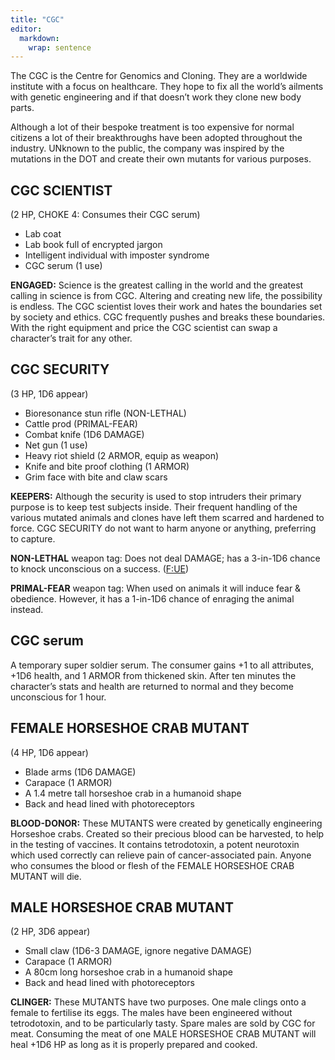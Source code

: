 ```yaml
---
title: "CGC"
editor: 
  markdown: 
    wrap: sentence
---
```


The CGC is the Centre for Genomics and Cloning.
They are a worldwide institute with a focus on healthcare.
They hope to fix all the world's ailments with genetic engineering and if that doesn't work they clone new body parts.

Although a lot of their bespoke treatment is too expensive for normal citizens a lot of their breakthroughs have been adopted throughout the industry.
UNknown to the public, the company was inspired by the mutations in the DOT and create their own mutants for various purposes.

## CGC SCIENTIST {#scientist}

(2 HP, CHOKE 4: Consumes their CGC serum)

- Lab coat
- Lab book full of encrypted jargon
- Intelligent individual with imposter syndrome
- CGC serum (1 use)

__ENGAGED:__ Science is the greatest calling in the world and the greatest calling in science is from CGC.
Altering and creating new life, the possibility is endless.
The CGC scientist loves their work and hates the boundaries set by society and ethics.
CGC frequently pushes and breaks these boundaries.
With the right equipment and price the CGC scientist can swap a character's trait for any other.

## CGC SECURITY {#security}

(3 HP, 1D6 appear)

- Bioresonance stun rifle (NON-LETHAL)
- Cattle prod (PRIMAL-FEAR)
- Combat knife (1D6 DAMAGE)
- Net gun (1 use)
- Heavy riot shield (2 ARMOR, equip as weapon)
- Knife and bite proof clothing (1 ARMOR)
- Grim face with bite and claw scars

__KEEPERS:__ Although the security is used to stop intruders their primary purpose is to keep test subjects inside.
Their frequent handling of the various mutated animals and clones have left them scarred and hardened to force.
CGC SECURITY do not want to harm anyone or anything, preferring to capture.

__NON-LETHAL__ weapon tag: Does not deal DAMAGE; has a 3-in-1D6 chance to knock unconscious on a success. ([F:UE](https://claymorerpgs.itch.io/fist))

__PRIMAL-FEAR__ weapon tag: When used on animals it will induce fear & obedience. However, it has a 1-in-1D6 chance of enraging the animal instead.

## CGC serum {#cgc_serum}

A temporary super soldier serum.
The consumer gains +1 to all attributes, +1D6 health, and 1 ARMOR from thickened skin.
After ten minutes the character's stats and health are returned to normal and they become unconscious for 1 hour.

## FEMALE HORSESHOE CRAB MUTANT {#female_horseshoe_crab_mutant}

(4 HP, 1D6 appear)

- Blade arms (1D6 DAMAGE)
- Carapace (1 ARMOR)
- A 1.4 metre tall horseshoe crab in a humanoid shape
- Back and head lined with photoreceptors

__BLOOD-DONOR:__ These MUTANTS were created by genetically engineering Horseshoe crabs.
Created so their precious blood can be harvested, to help in the testing of vaccines.
It contains tetrodotoxin, a potent neurotoxin which used correctly can relieve pain of cancer-associated pain.
Anyone who consumes the blood or flesh of the FEMALE HORSESHOE CRAB MUTANT will die.

## MALE HORSESHOE CRAB MUTANT {#male_horseshoe_crab_mutant}

(2 HP, 3D6 appear)

- Small claw (1D6-3 DAMAGE, ignore negative DAMAGE)
- Carapace (1 ARMOR)
- A 80cm long horseshoe crab in a humanoid shape
- Back and head lined with photoreceptors

__CLINGER:__ These MUTANTS have two purposes.
One male clings onto a female to fertilise its eggs.
The males have been engineered without tetrodotoxin, and to be particularly tasty. 
Spare males are sold by CGC for meat.
Consuming the meat of one MALE HORSESHOE CRAB MUTANT will heal +1D6 HP as long as it is properly prepared and cooked.